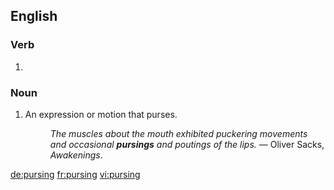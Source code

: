 
==English==

===Verb===
{{head|en}}

# {{present participle of|purse|lang=en}}

===Noun===
{{en-noun}}

# An expression or motion that purses.
#: ''The muscles about the mouth exhibited puckering movements and occasional '''pursings''' and poutings of the lips.'' &mdash; Oliver Sacks, ''Awakenings''.

[[de:pursing]]
[[fr:pursing]]
[[vi:pursing]]
